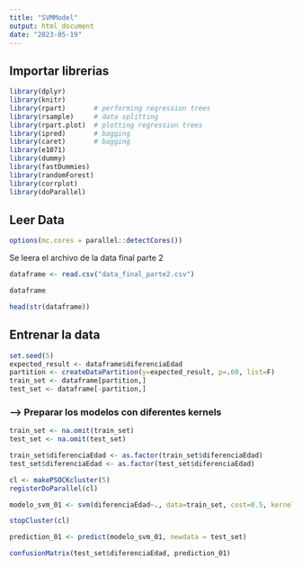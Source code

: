 ```yaml
---
title: "SVMModel"
output: html_document
date: "2023-05-19"
---
```


## Importar librerias

```r
library(dplyr)
library(knitr)
library(rpart)       # performing regression trees
library(rsample)     # data splitting 
library(rpart.plot)  # plotting regression trees
library(ipred)       # bagging
library(caret)       # bagging
library(e1071)
library(dummy)
library(fastDummies)
library(randomForest)
library(corrplot)
library(doParallel)
```

## Leer Data

```r
options(mc.cores = parallel::detectCores())
```

Se leera el archivo de la data final parte 2

```r
dataframe <- read.csv("data_final_parte2.csv")
```

```r
dataframe
```

```r
head(str(dataframe))
```

## Entrenar la data

```r
set.seed(5)
expected_result <- dataframe$diferenciaEdad
partition <- createDataPartition(y=expected_result, p=.60, list=F)
train_set <- dataframe[partition,]
test_set <- dataframe[-partition,]
```

### --> Preparar los modelos con diferentes kernels
``` r
train_set <- na.omit(train_set)
test_set <- na.omit(test_set)

train_set$diferenciaEdad <- as.factor(train_set$diferenciaEdad)
test_set$diferenciaEdad <- as.factor(test_set$diferenciaEdad)
```

```r
cl <- makePSOCKcluster(5)
registerDoParallel(cl)
```

```r
modelo_svm_01 <- svm(diferenciaEdad~., data=train_set, cost=0.5, kernel="linear")
```

```r
stopCluster(cl)
```

```r
prediction_01 <- predict(modelo_svm_01, newdata = test_set)
```

```r
confusionMatrix(test_set$diferenciaEdad, prediction_01)
```
